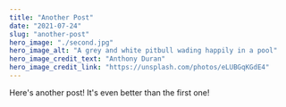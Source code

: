 ---
title: "Another Post"
date: "2021-07-24"
slug: "another-post"
hero_image: "./second.jpg"
hero_image_alt: "A grey and white pitbull wading happily in a pool"
hero_image_credit_text: "Anthony Duran"
hero_image_credit_link: "https://unsplash.com/photos/eLUBGqKGdE4"
---

Here's another post! It's even better than the first one!